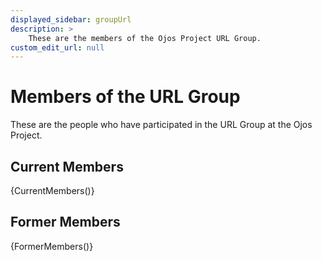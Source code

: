 ```yaml
---
displayed_sidebar: groupUrl
description: >
    These are the members of the Ojos Project URL Group.
custom_edit_url: null
---
```

# Members of the URL Group

These are the people who have participated in the URL Group at the Ojos Project.

## Current Members


{CurrentMembers()}

## Former Members


{FormerMembers()}
